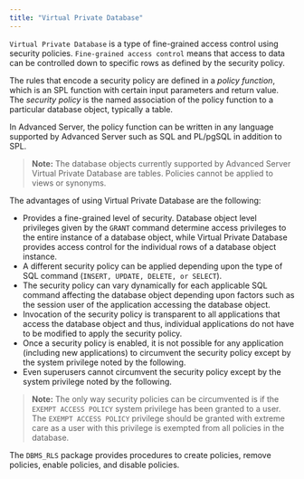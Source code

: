 ```yaml
---
title: "Virtual Private Database"
---
```


<div id="virtual_private_database" class="registered_link"></div>


`Virtual Private Database` is a type of fine-grained access control using security policies. `Fine-grained access control` means that access to data can be controlled down to specific rows as defined by the security policy.

The rules that encode a security policy are defined in a *policy function*, which is an SPL function with certain input parameters and return value. The *security policy* is the named association of the policy function to a particular database object, typically a table.

In Advanced Server, the policy function can be written in any language supported by Advanced Server such as SQL and PL/pgSQL in addition to SPL.

> **Note:** The database objects currently supported by Advanced Server Virtual Private Database are tables. Policies cannot be applied to views or synonyms.


The advantages of using Virtual Private Database are the following:

-   Provides a fine-grained level of security. Database object level privileges given by the `GRANT` command determine access privileges to the entire instance of a database object, while Virtual Private Database provides access control for the individual rows of a database object instance.
-   A different security policy can be applied depending upon the type of SQL command (`INSERT, UPDATE, DELETE, or SELECT`).
-   The security policy can vary dynamically for each applicable SQL command affecting the database object depending upon factors such as the session user of the application accessing the database object.
-   Invocation of the security policy is transparent to all applications that access the database object and thus, individual applications do not have to be modified to apply the security policy.
-   Once a security policy is enabled, it is not possible for any application (including new applications) to circumvent the security policy except by the system privilege noted by the following.
-   Even superusers cannot circumvent the security policy except by the system privilege noted by the following.

> **Note:** The only way security policies can be circumvented is if the `EXEMPT ACCESS POLICY` system privilege has been granted to a user. The `EXEMPT ACCESS POLICY` privilege should be granted with extreme care as a user with this privilege is exempted from all policies in the database.


The `DBMS_RLS` package provides procedures to create policies, remove policies, enable policies, and disable policies.
